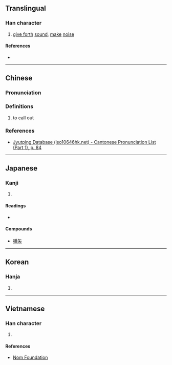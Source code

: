{{character info}}
==Translingual==

===Han character===
{{Han char|rn=30|rad=口|as=14|sn=17|four=64027|canj=RTYB|ids=⿰口蒿}}

# [[give forth]] [[sound]], [[make]] [[noise]]

====References====
* {{Han ref|kx=0211.360|dkj=04458|dj=0434.280|hdz=10688.100|uh=5686|ud=22150|bh=ECC3|bd=60611}}

----

==Chinese==
{{zh-forms}}

===Pronunciation===
{{zh-pron
|m=hāo
|c=hou1
|mc=y
|oc=y
|cat=
}}

===Definitions===
{{zh-hanzi}}

# to call out

===References===
* [http://www.iso10646hk.net/jp/document/download.jsp Jyutping Database (iso10646hk.net) - Cantonese Pronunciation List (Part 1), p. 84]

----

==Japanese==

===Kanji===
{{ja-kanji|grade=|rs=口14}}

# {{rfdef|ja|sort=口14}}

====Readings====
* {{ja-readings
|goon=きょう<けう
|kanon=こう<かう
|kun=さけ-ぶ
}}

====Compounds====
* [[嚆矢]]

----

==Korean==

===Hanja===
{{ko-hanja|hangeul=효|rv=hyo|mr=hyo}}

# {{rfdef|ko|sort=口14}}

----

==Vietnamese==

===Han character===
{{vi-hantu|[[hau]], [[hao]]|rs=口14}}

# {{rfdef|vi|sort=口14}}

====References====
* [http://nomfoundation.org/common/nom_details.php?codepoint=5686 Nom Foundation]